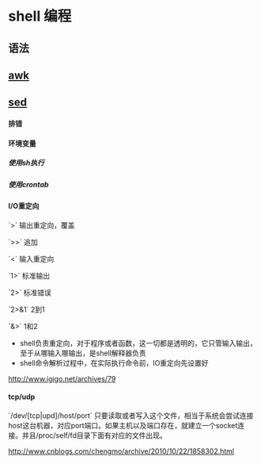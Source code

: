 = shell 编程 =
== 语法 ==



== [[awk|awk]] ==

== [[sed|sed]] ==

==== 排错 ====

==== 环境变量 ====
===== 使用sh执行 =====

===== 使用crontab =====

==== I/O重定向 ====
`>` 输出重定向，覆盖

`>>` 追加

`<` 输入重定向

`1>` 标准输出

`2>` 标准错误

`2>&1` 2到1

`&>` 1和2

* shell负责重定向，对于程序或者函数，这一切都是透明的，它只管输入输出，至于从哪输入哪输出，是shell解释器负责
* shell命令解析过程中，在实际执行命令前，IO重定向先设置好

[[http://www.igigo.net/archives/79]]

==== tcp/udp ====
`/dev/[tcp|upd]/host/port` 只要读取或者写入这个文件，相当于系统会尝试连接host这台机器，对应port端口。如果主机以及端口存在，就建立一个socket连接。并且/proc/self/fd目录下面有对应的文件出现。

[[http://www.cnblogs.com/chengmo/archive/2010/10/22/1858302.html]]
